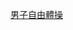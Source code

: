 {{Navbox
|name = 世界競技體操錦標賽男子自由體操冠軍
|title = [[世界競技體操錦標賽|世界競技體操錦標賽 – 男子自由體操冠軍]]
|listclass = hlist
|list1 = 
* [[1934年世界競技體操錦標賽|1934]]：[[乔治·米耶]]
* [[1938年世界競技體操錦標賽|1938]]：[[Jan Gajdoš|J·盖多斯]]
* [[1950年世界競技體操錦標賽|1950]]：[[约瑟夫·斯塔尔德]]
* [[1954年世界競技體操錦標賽|1954]]：[[竹本正男]] / [[Valentin Muratov|V·穆拉托夫]]
* [[1958年世界競技體操錦標賽|1958]]：[[竹本正男]]
* [[1962年世界競技體操錦標賽|1962]]：[[相原信行]] / [[遠藤幸雄]]
* [[1966年世界競技體操錦標賽|1966]]：[[中山彰規]]
* [[1970年世界競技體操錦標賽|1970]]：[[中山彰規]]
* [[1974年世界競技體操錦標賽|1974]]：[[笠松茂]]
* [[1978年世界競技體操錦標賽|1978]]：[[库尔特·托马斯]]
* [[1979年世界競技體操錦標賽|1979]]：[[库尔特·托马斯]] / [[罗兰·布吕克纳]]
* [[1981年世界競技體操錦標賽|1981]]：[[李月久]] / [[Yuri Korolev|Y·科罗廖夫]]
* [[1983年世界競技體操錦標賽|1983]]：[[童非]]
* [[1985年世界競技體操錦標賽|1985]]：[[童非]]
* [[1987年世界競技體操錦標賽|1987]]：[[楼云]]
* [[1989年世界競技體操錦標賽|1989]]：[[Igor Korobchinsky|I·科罗布钦斯基]]
* [[1991年世界競技體操錦標賽|1991]]：[[Igor Korobchinsky|I·科罗布钦斯基]]
* [[1992年世界競技體操錦標賽|1992]]：[[Igor Korobchinsky|I·科罗布钦斯基]]
* [[1993年世界競技體操錦標賽|1993]]：[[Grigory Misutin|G·米休金]]
* [[1994年世界競技體操錦標賽|1994]]：[[维塔里·谢尔博]]
* [[1995年世界競技體操錦標賽|1995]]：[[维塔里·谢尔博]]
* [[1996年世界競技體操錦標賽|1996]]：[[维塔里·谢尔博]]
* [[1997年世界競技體操錦標賽|1997]]：[[阿列克谢·涅莫夫]]
* [[1999年世界競技體操錦標賽|1999]]：[[阿列克谢·涅莫夫]]
* [[2001年世界競技體操錦標賽|2001]]：[[Jordan Jovtchev|J·约夫切夫]] / [[马里安·德勒古列斯库]]
* [[2002年世界競技體操錦標賽|2002]]：[[马里安·德勒古列斯库]]
* [[2003年世界競技體操錦標賽|2003]]：[[Jordan Jovtchev|J·约夫切夫]] / [[保罗·哈姆]]
* [[2005年世界競技體操錦標賽|2005]]：[[Diego Hypólito|D·海波里托]]
* [[2006年世界競技體操錦標賽|2006]]：[[马里安·德勒古列斯库]]
* [[2007年世界競技體操錦標賽|2007]]：[[Diego Hypólito|D·海波里托]]
* [[2009年世界競技體操錦標賽|2009]]：[[马里安·德勒古列斯库]]
* [[2010年世界競技體操錦標賽|2010]]：[[Eleftherios Kosmidis|E·科斯米迪斯]]
* [[2011年世界競技體操錦標賽|2011]]：[[内村航平]]
* [[2013年世界競技體操錦標賽|2013]]：[[白井健三]]
* [[2014年世界競技體操錦標賽|2014]]：[[杰尼斯·阿布利亚津]]
* [[2015年世界競技體操錦標賽|2015]]：[[白井健三]]
* [[2017年世界競技體操錦標賽|2017]]：[[白井健三]]
* [[2018年世界競技體操錦標賽|2018]]：[[阿图尔·达拉洛扬]]
* [[2019年世界競技體操錦標賽|2019]]：[[卡洛斯·埃德里尔·尤洛]]
* [[2021年世界竞技体操锦标赛|2021]]：[[Nicola Bartolini]]
}}<noinclude>
{{collapsible option}}
[[Category:世界體操錦標賽冠軍模板|男子自由體操]]
</noinclude>